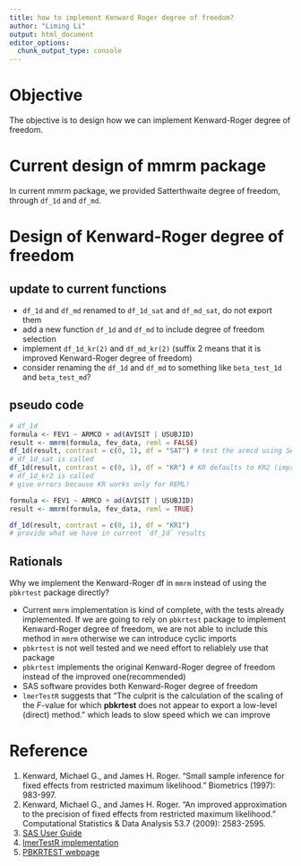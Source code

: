 ```yaml
---
title: how to implement Kenward Roger degree of freedom?
author: "Liming Li"
output: html_document
editor_options:
  chunk_output_type: console
---
```


# Objective

The objective is to design how we can implement Kenward-Roger degree of freedom.

# Current design of mmrm package

In current mmrm package, we provided Satterthwaite degree of freedom, through `df_1d` and `df_md`.

# Design of Kenward-Roger degree of freedom

## update to current functions

* `df_1d` and `df_md` renamed to `df_1d_sat` and `df_md_sat`, do not export them
* add a new function `df_1d` and `df_md` to include degree of freedom selection
* implement `df_1d_kr(2)` and `df_md_kr(2)` (suffix 2 means that it is improved Kenward-Roger degree of freedom)
* consider renaming the `df_1d` and `df_md` to something like `beta_test_1d` and `beta_test_md`?

## pseudo code

```r
# df_1d
formula <- FEV1 ~ ARMCD + ad(AVISIT | USUBJID)
result <- mmrm(formula, fev_data, reml = FALSE)
df_1d(result, contrast = c(0, 1), df = "SAT") # test the armcd using SAT
# df_1d_sat is called
df_1d(result, contrast = c(0, 1), df = "KR") # KR defaults to KR2 (improved version)
# df_1d_kr2 is called
# give errors because KR works only for REML!

formula <- FEV1 ~ ARMCD + ad(AVISIT | USUBJID)
result <- mmrm(formula, fev_data, reml = TRUE)

df_1d(result, contrast = c(0, 1), df = "KR1")
# provide what we have in current `df_1d` results
```

## Rationals

Why we implement the Kenward-Roger df in `mmrm` instead of using the `pbkrtest` package directly?

* Current `mmrm` implementation is kind of complete, with the tests already implemented. If we are going to rely on `pbkrtest`
package to implement Kenward-Roger degree of freedom, we are not able to include this method in `mmrm` otherwise we can introduce
cyclic imports
* `pbkrtest` is not well tested and we need effort to reliablely use that package
* `pbkrtest` implements the original Kenward-Roger degree of freedom instead of the improved one(recommended)
* SAS software provides both Kenward-Roger degree of freedom
* `lmerTestR` suggests that "The culprit is the calculation of the scaling of the $F$-value for which **pbkrtest** does not appear to export a low-level (direct) method."
which leads to slow speed which we can improve

# Reference

1. Kenward, Michael G., and James H. Roger. "Small sample inference for fixed effects from restricted maximum likelihood." Biometrics (1997): 983-997.
2. Kenward, Michael G., and James H. Roger. "An improved approximation to the precision of fixed effects from restricted maximum likelihood." Computational Statistics & Data Analysis 53.7 (2009): 2583-2595.
3. [SAS User Guide](https://documentation.sas.com/doc/en/pgmsascdc/9.4_3.3/statug/statug_mixed_references.htm#statug_mixedkenw_m09)
4. [lmerTestR implementation](https://github.com/runehaubo/lmerTestR/blob/master/pkg_notes/implementation.Rmd)
5. [PBKRTEST webpage](https://people.math.aau.dk/~sorenh/software/pbkrtest/)
